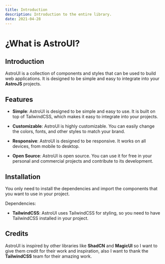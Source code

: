 ```yaml
---
title: Introduction
description: Introduction to the entire library.
date: 2021-04-28
---
```


# ¿What is AstroUI?

## Introduction

AstroUI is a collection of components and styles that can be used to build web applications. It is designed to be simple and easy to integrate into your **AstroJS** projects.

## Features

- **Simple**: AstroUI is designed to be simple and easy to use. It is built on top of TailwindCSS, which makes it easy to integrate into your projects.

- **Customizable**: AstroUI is highly customizable. You can easily change the colors, fonts, and other styles to match your brand.

- **Responsive**: AstroUI is designed to be responsive. It works on all devices, from mobile to desktop.

- **Open Source**: AstroUI is open source. You can use it for free in your personal and commercial projects and contribute to its development.

## Installation

You only need to install the dependencies and import the components that you want to use in your project.

Dependencies:

- **TailwindCSS**: AstroUI uses TailwindCSS for styling, so you need to have TailwindCSS installed in your project.

## Credits

AstroUI is inspired by other libraries like **ShadCN** and **MagicUI** so I want to give them credit for their work and inspiration, also I want to thank the **TailwindCSS** team for their amazing work.